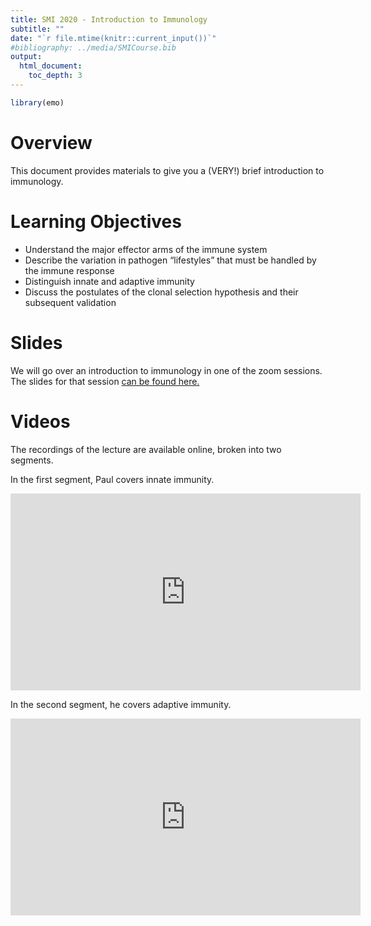 ```yaml
---
title: SMI 2020 - Introduction to Immunology
subtitle: ""
date: "`r file.mtime(knitr::current_input())`"
#bibliography: ../media/SMICourse.bib
output: 
  html_document:
    toc_depth: 3
---
```


```r
library(emo)
```


# Overview
This document provides materials to give you a (VERY!) brief introduction to immunology.

# Learning Objectives
* Understand the major effector arms of the immune system
*  Describe the variation in pathogen “lifestyles” that must be handled by the immune response
* Distinguish innate and adaptive immunity
* Discuss the postulates of the clonal selection hypothesis and their subsequent validation

# Slides
We will go over an introduction to immunology in one of the zoom sessions. The slides for that session [can be found here.](./slides/Introduction_to_Immunology_Slides.pdf)

# Videos
The recordings of the lecture are available online, broken into two segments. 

In the first segment, Paul covers innate immunity.

<p>
<iframe width="560" height="315" src="https://www.youtube.com/embed/z3c4ZSmuTR0" frameborder="0" allow="accelerometer; autoplay; encrypted-media; gyroscope; picture-in-picture" allowfullscreen></iframe>
</p>


In the second segment, he covers adaptive immunity.

<p>
<iframe width="560" height="315" src="https://www.youtube.com/embed/d6IKOL-utNI" frameborder="0" allow="accelerometer; autoplay; encrypted-media; gyroscope; picture-in-picture" allowfullscreen></iframe>
</p>




